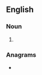 ==English==

===Noun===
{{head|en|noun form}}

# {{plural of|en|balanda}}

===Anagrams===
* {{anagrams|en|a=aaabdlns|bandalas}}
